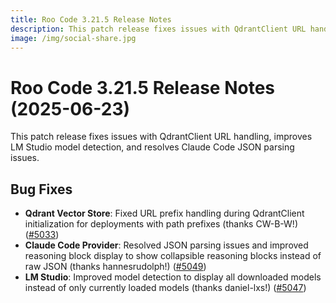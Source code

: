 ```yaml
---
title: Roo Code 3.21.5 Release Notes
description: This patch release fixes issues with QdrantClient URL handling, improves LM Studio model detection, and resolves Claude Code JSON parsing issues.
image: /img/social-share.jpg
---
```


# Roo Code 3.21.5 Release Notes (2025-06-23)

This patch release fixes issues with QdrantClient URL handling, improves LM Studio model detection, and resolves Claude Code JSON parsing issues.

## Bug Fixes

* **Qdrant Vector Store**: Fixed URL prefix handling during QdrantClient initialization for deployments with path prefixes (thanks CW-B-W!) ([#5033](https://github.com/RooCodeInc/Roo-Code/pull/5033))
* **Claude Code Provider**: Resolved JSON parsing issues and improved reasoning block display to show collapsible reasoning blocks instead of raw JSON (thanks hannesrudolph!) ([#5049](https://github.com/RooCodeInc/Roo-Code/pull/5049))
* **LM Studio**: Improved model detection to display all downloaded models instead of only currently loaded models (thanks daniel-lxs!) ([#5047](https://github.com/RooCodeInc/Roo-Code/pull/5047))